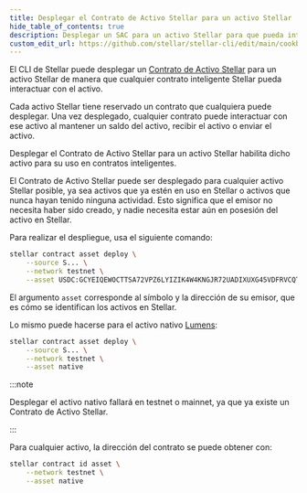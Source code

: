 ```yaml
---
title: Desplegar el Contrato de Activo Stellar para un activo Stellar
hide_table_of_contents: true
description: Desplegar un SAC para un activo Stellar para que pueda interactuar con contratos inteligentes
custom_edit_url: https://github.com/stellar/stellar-cli/edit/main/cookbook/deploy-stellar-asset-contract.mdx
---
```


El CLI de Stellar puede desplegar un [Contrato de Activo Stellar] para un activo Stellar de manera que cualquier contrato inteligente Stellar pueda interactuar con el activo.

Cada activo Stellar tiene reservado un contrato que cualquiera puede desplegar. Una vez desplegado, cualquier contrato puede interactuar con ese activo al mantener un saldo del activo, recibir el activo o enviar el activo.

Desplegar el Contrato de Activo Stellar para un activo Stellar habilita dicho activo para su uso en contratos inteligentes.

El Contrato de Activo Stellar puede ser desplegado para cualquier activo Stellar posible, ya sea activos que ya estén en uso en Stellar o activos que nunca hayan tenido ninguna actividad. Esto significa que el emisor no necesita haber sido creado, y nadie necesita estar aún en posesión del activo en Stellar.

Para realizar el despliegue, usa el siguiente comando:

```bash cookbooktest.ignore
stellar contract asset deploy \
    --source S... \
    --network testnet \
    --asset USDC:GCYEIQEWOCTTSA72VPZ6LYIZIK4W4KNGJR72UADIXUXG45VDFRVCQTYE
```

El argumento `asset` corresponde al símbolo y la dirección de su emisor, que es cómo se identifican los activos en Stellar.

Lo mismo puede hacerse para el activo nativo [Lumens]:

```bash cookbooktest.fail cookbooktest.stderr="contract already exists"
stellar contract asset deploy \
    --source S... \
    --network testnet \
    --asset native
```

:::note

Desplegar el activo nativo fallará en testnet o mainnet, ya que ya existe un Contrato de Activo Stellar.

:::

Para cualquier activo, la dirección del contrato se puede obtener con:

```bash
stellar contract id asset \
    --network testnet \
    --asset native
```

[contrato de activo stellar]: ../../../tokens/stellar-asset-contract.mdx
[lumens]: ../../../learn/fundamentals/lumens.mdx
[sep-41]: https://github.com/stellar/stellar-protocol/blob/master/ecosystem/sep-0041.md
[`soroban_sdk::token`]: https://docs.rs/soroban-sdk/latest/soroban_sdk/token/
[`token::tokenclient`]: https://docs.rs/soroban-sdk/latest/soroban_sdk/token/struct.TokenClient.html
[`token::stellarassetclient`]: https://docs.rs/soroban-sdk/latest/soroban_sdk/token/struct.StellarAssetClient.html
